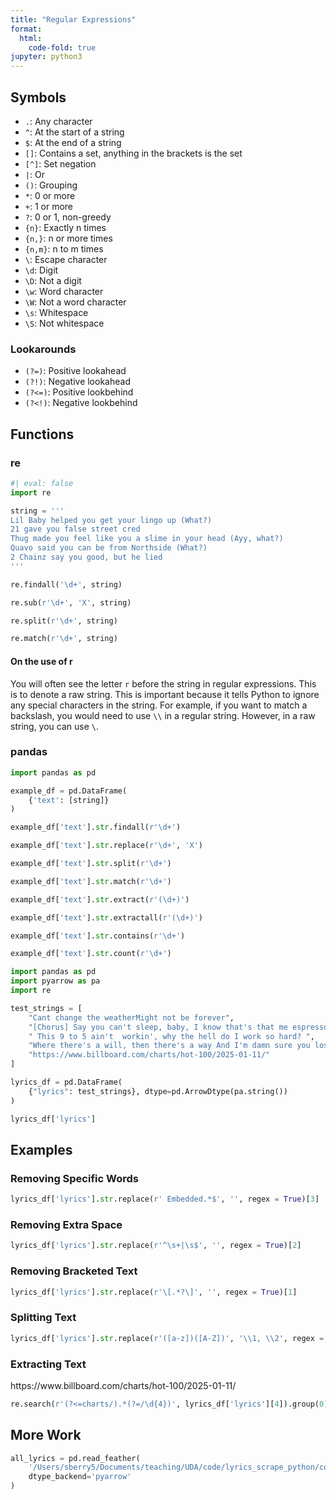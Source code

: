 ```yaml
---
title: "Regular Expressions"
format:
  html:
    code-fold: true
jupyter: python3
---
```


## Symbols

- `.`: Any character
- `^`: At the start of a string
- `$`: At the end of a string
- `[]`: Contains a set, anything in the brackets is the set
- `[^]`: Set negation
- `|`: Or
- `()`: Grouping
- `*`: 0 or more
- `+`: 1 or more
- `?`: 0 or 1, non-greedy
- `{n}`: Exactly n times
- `{n,}`: n or more times
- `{n,m}`: n to m times
- `\`: Escape character
- `\d`: Digit
- `\D`: Not a digit
- `\w`: Word character
- `\W`: Not a word character
- `\s`: Whitespace
- `\S`: Not whitespace

### Lookarounds

- `(?=)`: Positive lookahead
- `(?!)`: Negative lookahead
- `(?<=)`: Positive lookbehind
- `(?<!)`: Negative lookbehind


## Functions

### re

```python
#| eval: false
import re

string = '''
Lil Baby helped you get your lingo up (What?)
21 gave you false street cred
Thug made you feel like you a slime in your head (Ayy, what?)
Quavo said you can be from Northside (What?)
2 Chainz say you good, but he lied
'''

re.findall('\d+', string)

re.sub(r'\d+', 'X', string)

re.split(r'\d+', string)

re.match(r'\d+', string)
```

#### On the use of r

You will often see the letter `r` before the string in regular expressions. This is to denote a raw string. This is important because it tells Python to ignore any special characters in the string. For example, if you want to match a backslash, you would need to use `\\` in a regular string. However, in a raw string, you can use `\`. 

### pandas

```python
import pandas as pd

example_df = pd.DataFrame(
    {'text': [string]}
)

example_df['text'].str.findall(r'\d+')

example_df['text'].str.replace(r'\d+', 'X')

example_df['text'].str.split(r'\d+')

example_df['text'].str.match(r'\d+')

example_df['text'].str.extract(r'(\d+)')

example_df['text'].str.extractall(r'(\d+)')

example_df['text'].str.contains(r'\d+')

example_df['text'].str.count(r'\d+')
```


```python
import pandas as pd
import pyarrow as pa
import re
```

```python
test_strings = [
    "Cant change the weatherMight not be forever",
    "[Chorus] Say you can't sleep, baby, I know that's that me espresso [verse 1]",
    " This 9 to 5 ain't  workin', why the hell do I work so hard? ",
    "Where there's a will, then there's a way And I'm damn sure you lost it Embedded lyrics here", 
    "https://www.billboard.com/charts/hot-100/2025-01-11/"
]
```

```python
lyrics_df = pd.DataFrame(
    {"lyrics": test_strings}, dtype=pd.ArrowDtype(pa.string()) 
)

lyrics_df['lyrics']
```

## Examples

### Removing Specific Words

```python
lyrics_df['lyrics'].str.replace(r' Embedded.*$', '', regex = True)[3]
```

### Removing Extra Space

```python
lyrics_df['lyrics'].str.replace(r'^\s+|\s$', '', regex = True)[2]
```

### Removing Bracketed Text

```python
lyrics_df['lyrics'].str.replace(r'\[.*?\]', '', regex = True)[1]
```

### Splitting Text

```python
lyrics_df['lyrics'].str.replace(r'([a-z])([A-Z])', '\\1, \\2', regex = True)[0]
```

### Extracting Text
https://www.billboard.com/charts/hot-100/2025-01-11/
```python
re.search(r'(?<=charts/).*(?=/\d{4})', lyrics_df['lyrics'][4]).group(0)
```

## More Work

```python
all_lyrics = pd.read_feather(
    '/Users/sberry5/Documents/teaching/UDA/code/lyrics_scrape_python/complete_lyrics_2025.feather', 
    dtype_backend='pyarrow'
)
```